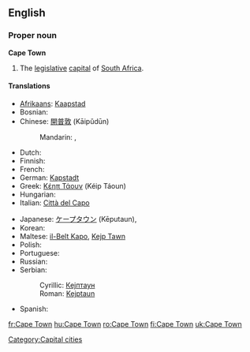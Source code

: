 {{wikipedia}}
==English==

===Proper noun===
'''Cape Town'''

# The [[legislative]] [[capital]] of [[South Africa]].

====Translations====
{{trans-top|legislative capital of South Africa}}
* [[Afrikaans]]: [[Kaapstad]]
* Bosnian: {{t-|bs|Kejptaun|m}}
* Chinese: [[開普敦]] (Kāipǔdūn)
*: Mandarin: {{t|zh|開普敦|sc=Hani}}, {{t|zh|开普敦|tr=Kāipǔdūn|sc=Hani}}
* Dutch: {{t+|nl|Kaapstad|n}}
* Finnish: {{t+|fi|Kapkaupunki}}
* French: {{t+|fr|Le Cap|m}}
* German: [[Kapstadt]]
* Greek: [[Κέηπ Τάουν]] (Kéip Táoun) {{n}}
* Hungarian: {{t+|hu|Fokváros}}
* Italian: [[Città del Capo]] {{f}}
{{trans-mid}}
* Japanese: [[ケープタウン]] (Kēputaun), {{t|ja|ケープタウン|tr=Kēputaun|sc=Jpan}}
* Korean: {{t|ko|케이프타운|tr=Keipeutaun|sc=Kore}}
* Maltese: [[il-Belt Kapo]], [[Kejp Tawn]]
* Polish: {{t+|pl|Kapsztad|m}}
* Portuguese: {{t+|pt|Cidade do Cabo}}
* Russian: {{t|ru|Кейптаун|m|tr=Kéjptaun}}
* Serbian:
*: Cyrillic: [[Кејптаун#Serbian|Кејптаун]] {{m}}
*: Roman: [[Kejptaun#Serbian|Kejptaun]] {{m}}
* Spanish: {{t+|es|Ciudad del Cabo}}
{{trans-bottom}}

[[Category:Capital cities]]

[[fr:Cape Town]]
[[hu:Cape Town]]
[[ro:Cape Town]]
[[fi:Cape Town]]
[[uk:Cape Town]]